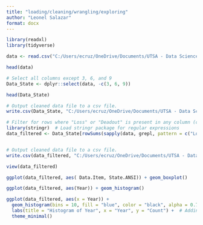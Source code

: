 ```yaml
---
title: "loading/cleaning/wrangling/exploring"
author: "Leonel Salazar"
format: docx
---
```


```r
library(readxl)
library(tidyverse)


```



```r


data <- read.csv("C:/Users/ecruz/OneDrive/Documents/UTSA - Data Science Program/Semester Classes/Practicum II Repository/P2-Practicum-II-Portfolio-EdwardCruz/DatabyState.csv")


```

```r
head(data)
```


```r


# Select all columns except 3, 6, and 9
Data_State <- dplyr::select(data, -c(3, 6, 9))

```


```r
head(Data_State)
```

```r

# Output cleaned data file to a csv file.
write.csv(Data_State, "C:/Users/ecruz/OneDrive/Documents/UTSA - Data Science Program/Semester Classes/Practicum II Repository/P2-Practicum-II-Portfolio-EdwardCruz/Data_State.csv")

```


```r


# Filter for rows where "Loss" or "Deadout" is present in any column (case-insensitive)
library(stringr)  # Load stringr package for regular expressions
data_filtered <- Data_State[rowSums(sapply(data, grepl, pattern = c("Loss"), ignore.case = TRUE)) > 0, ]



```


```r

# Output cleaned data file to a csv file.
write.csv(data_filtered, "C:/Users/ecruz/OneDrive/Documents/UTSA - Data Science Program/Semester Classes/Practicum II Repository/P2-Practicum-II-Portfolio-EdwardCruz/docs/data_filtered.csv")


```

```r
view(data_filtered)
```


```r
ggplot(data_filtered, aes( Data.Item, State.ANSI)) + geom_boxplot()
```
```r
ggplot(data_filtered, aes(Year)) + geom_histogram()
```
```r
ggplot(data_filtered, aes(x = Year)) + 
  geom_histogram(bins = 10, fill = "blue", color = "black", alpha = 0.7) +  # Adding fill color, border color, and transparency
  labs(title = "Histogram of Year", x = "Year", y = "Count") +  # Adding labels
  theme_minimal() 
```



